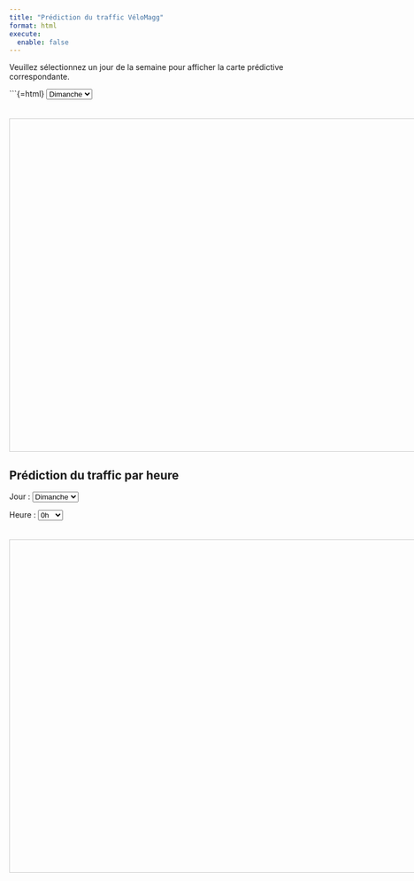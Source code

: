 ```yaml
---
title: "Prédiction du traffic VéloMagg"
format: html
execute: 
  enable: false
---
```

Veuillez sélectionnez un jour de la semaine pour afficher la carte prédictive correspondante.

```{=html}
<select id="day-only-select">
  <option value="lundi">Lundi</option>
  <option value="mardi">Mardi</option>
  <option value="mercredi">Mercredi</option>
  <option value="jeudi">Jeudi</option>
  <option value="vendredi">Vendredi</option>
  <option value="samedi">Samedi</option>
  <option value="dimanche" selected>Dimanche</option>
</select>

<iframe id="day-only-frame" width="800" height="600" style="border:1px solid #ccc; margin-top:20px;"></iframe>


## Prédiction du traffic par heure

<label for="day-hour-select">Jour :</label>
<select id="day-hour-select">
  <option value="lundi">Lundi</option>
  <option value="mardi">Mardi</option>
  <option value="mercredi">Mercredi</option>
  <option value="jeudi">Jeudi</option>
  <option value="vendredi">Vendredi</option>
  <option value="samedi">Samedi</option>
  <option value="dimanche" selected>Dimanche</option>
</select>

<label for="hour-select">Heure :</label>
<select id="hour-select">
  <option value="0h">0h</option>
  <option value="1h">1h</option>
  <option value="2h">2h</option>
  <option value="3h">3h</option>
  <option value="4h">4h</option>
  <option value="5h">5h</option>
  <option value="6h">6h</option>
  <option value="7h">7h</option>
  <option value="8h">8h</option>
  <option value="9h">9h</option>
  <option value="10h">10h</option>
  <option value="11h">11h</option>
  <option value="12h">12h</option>
  <option value="13h">13h</option>
  <option value="14h">14h</option>
  <option value="15h">15h</option>
  <option value="16h">16h</option>
  <option value="17h">17h</option>
  <option value="18h">18h</option>
  <option value="19h">19h</option>
  <option value="20h">20h</option>
  <option value="21h">21h</option>
  <option value="22h">22h</option>
  <option value="23h">23h</option>
</select>

<iframe id="day-hour-frame" width="800" height="600" style="border:1px solid #ccc; margin-top:20px;"></iframe>

<script>
  const dayOnlySelect = document.getElementById('day-only-select');
  const dayOnlyFrame = document.getElementById('day-only-frame');

  function updateDayOnlyMap() {
    const day = dayOnlySelect.value;
    const path = "carte_prediction_semaine/carte_prediction_" + day + ".html";
    dayOnlyFrame.src = path;
  }

  dayOnlySelect.addEventListener('change', updateDayOnlyMap);
  updateDayOnlyMap(); 


  
  const dayHourSelect = document.getElementById('day-hour-select');
  const hourSelect = document.getElementById('hour-select');
  const dayHourFrame = document.getElementById('day-hour-frame');

  function updateDayHourMap() {
    const day = dayHourSelect.value;
    const hour = hourSelect.value;
    const path = "carte_prediction_" + day + "_heure/carte_prediction_" + day + "_" + hour + ".html";
    dayHourFrame.src = path;
  }

  dayHourSelect.addEventListener('change', updateDayHourMap);
  hourSelect.addEventListener('change', updateDayHourMap);
  updateDayHourMap(); 
</script>